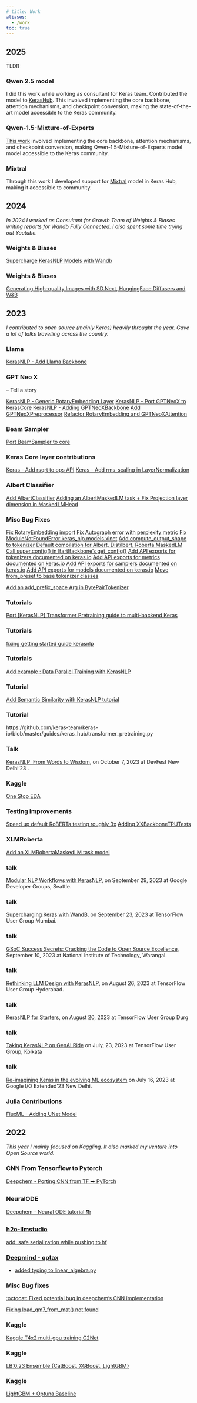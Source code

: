 ```yaml
---
# title: Work
aliases: 
  - /work
toc: true
---
```


## 2025

TLDR


### Qwen 2.5 model

I did this work while working as consultant for Keras team. Contributed the model to [KerasHub](https://github.com/keras-team/keras-hub/pull/2088). This involved implementing the core backbone, attention mechanisms, and checkpoint conversion, making the state-of-the-art model accessible to the Keras community.


### Qwen-1.5-Mixture-of-Experts

[This work](https://github.com/keras-team/keras-hub/pull/2163) involved implementing the core backbone, attention mechanisms, and checkpoint conversion, making Qwen-1.5-Mixture-of-Experts model model accessible to the Keras community.

### Mixtral
Through this work I developed support for [Mixtral](https://github.com/keras-team/keras-hub/pull/2196) model in Keras Hub, making it accessible to community.


## 2024

*In 2024 I worked as Consultant for Growth Team of Weights & Biases writing reports for Wandb Fully Connected. I also spent some time trying out Youtube.*

### Weights & Biases
[Supercharge KerasNLP Models with Wandb](https://wandb.ai/kanpuriyanawab/keras-nlp-x-wandb/reports/Supercharge-KerasNLP-Models-with-Wandb--Vmlldzo1Mjk1NjI2)

### Weights & Biases

[Generating High-quality Images with SD.Next, HuggingFace Diffusers and W&B](https://wandb.ai/ml-colabs/automatic/reports/Generating-High-quality-Images-with-SD-Next-HuggingFace-Diffusers-and-W-B--Vmlldzo1NTYzMzQy)


## 2023

*I contributed to open source (mainly Keras) heavily throught the year. Gave a lot of talks travelling across the country.*

### Llama

[KerasNLP - Add Llama Backbone](https://github.com/keras-team/keras-nlp/pull/1203)

### GPT Neo X

-- Tell a story

[KerasNLP - Generic RotaryEmbedding Layer](https://github.com/keras-team/keras-nlp/pull/1180)
[KerasNLP - Port GPTNeoX to KerasCore](https://github.com/keras-team/keras-nlp/pull/1137)
[KerasNLP - Adding GPTNeoXBackbone](https://github.com/keras-team/keras-nlp/pull/1056)
[Add GPTNeoXPreprocessor](https://github.com/keras-team/keras-nlp/pull/1093)
[Refactor RotaryEmbedding and GPTNeoXAttention](https://github.com/keras-team/keras-nlp/pull/1101)


### Beam Sampler

[Port BeamSampler to core](https://github.com/keras-team/keras-nlp/pull/1181)

### Keras Core layer contributions
[Keras - Add rsqrt to ops API](https://github.com/keras-team/keras-core/pull/708)
[Keras - Add rms_scaling in LayerNormalization](https://github.com/keras-team/keras-core/pull/726)

### Albert Classifier

[Add AlbertClassifier](https://github.com/keras-team/keras-nlp/pull/668)
[Adding an AlbertMaskedLM task + Fix Projection layer dimension in MaskedLMHead](https://github.com/keras-team/keras-nlp/pull/725)


### Misc Bug Fixes

[Fix RotaryEmbedding import](https://github.com/keras-team/keras-nlp/pull/1217)
[Fix Autograph error with perplexity metric](https://github.com/keras-team/keras-nlp/pull/1211)
[Fix ModuleNotFoundError keras_nlp.models.xlnet](https://github.com/keras-team/keras-nlp/pull/1204)
[Add compute_output_shape to tokenizer](https://github.com/keras-team/keras-nlp/pull/1166)
[Default compilation for Albert, Distilbert, Roberta MaskedLM](https://github.com/keras-team/keras-nlp/pull/833)
[Call super.config() in BartBackbone's get_config()](https://github.com/keras-team/keras-nlp/pull/818)
[Add API exports for tokenizers documented on keras.io](https://github.com/keras-team/keras-nlp/pull/817)
[Add API exports for metrics documented on keras.io](https://github.com/keras-team/keras-nlp/pull/816)
[Add API exports for samplers documented on keras.io](https://github.com/keras-team/keras-nlp/pull/815)
[Add API exports for models documented on keras.io](https://github.com/keras-team/keras-nlp/pull/814)
[Move from_preset to base tokenizer classes](https://github.com/keras-team/keras-nlp/pull/673)

[Add an add_prefix_space Arg in BytePairTokenizer](https://github.com/keras-team/keras-nlp/pull/715)

### Tutorials

[Port [KerasNLP] Transformer Pretraining guide to multi-backend Keras](https://github.com/keras-team/keras-io/pull/1438)

### Tutorials
[fixing getting started guide kerasnlp](https://github.com/keras-team/keras-io/pull/1414)

### Tutorials
[Add example : Data Parallel Training with KerasNLP](https://github.com/keras-team/keras-io/pull/1395)

### Tutorial
[Add Semantic Similarity with KerasNLP tutorial](https://github.com/keras-team/keras-io/pull/1299)

### Tutorial
https://github.com/keras-team/keras-io/blob/master/guides/keras_hub/transformer_pretraining.py

### Talk

[KerasNLP: From Words to Wisdom](https://twitter.com/gdg_nd/status/1709132486238724550?t=9V1JG6XwqQNJz6MEuiGqPA&s=08), on October 7, 2023 at DevFest New Delhi’23 .

### Kaggle
[One Stop EDA](https://www.kaggle.com/code/shivanshuman/one-stop-eda)


### Testing improvements
[Speed up default RoBERTa testing roughly 3x](https://github.com/keras-team/keras-nlp/pull/897)
[Adding XXBackboneTPUTests](https://github.com/keras-team/keras-nlp/pull/839)


### XLMRoberta

[Add an XLMRobertaMaskedLM task model](https://github.com/keras-team/keras-nlp/pull/950)

### talk

[Modular NLP Workflows with KerasNLP](https://x.com/margaretmz/status/1706717545007546491?s=20), on September 29, 2023 at Google Developer Groups, Seattle.

### talk

[Supercharging Keras with WandB](https://twitter.com/tfugmumbai/status/1705456979756613978?s=20), on September 23, 2023 at TensorFlow User Group Mumbai.


### talk

[GSoC Success Secrets: Cracking the Code to Open Source Excellence](https://www.linkedin.com/feed/update/urn:li:activity:7105945831630938112/), September 10, 2023 at National Institute of Technology, Warangal.


### talk

[Rethinking LLM Design with KerasNLP](https://twitter.com/kanpuriyanawab/status/1694540731783028926?s=20), on August 26, 2023 at TensorFlow User Group Hyderabad.


### talk

[KerasNLP for Starters](https://www.youtube.com/watch?v=KinLN4lA6Bg&t=3450s), on August 20, 2023 at TensorFlow User Group Durg


### talk

[Taking KerasNLP on GenAI Ride]() on July, 23, 2023 at TensorFlow User Group, Kolkata


### talk

[Re-imagining Keras in the evolving ML ecosystem](https://www.linkedin.com/posts/kanpuriyanawab_event-developercommunity-congratulations-activity-7086588533510934528-dS2y) on July 16, 2023 at Google I/O Extended'23 New Delhi.


### Julia Contributions
[FluxML - Adding UNet Model](https://github.com/FluxML/Metalhead.jl/pull/210)

## 2022

*This year I mainly focused on Kaggling. It also marked my venture into Open Source world.*

### CNN From Tensorflow to Pytorch

[Deepchem - Porting CNN from TF ➡️ PyTorch ](https://github.com/deepchem/deepchem/pull/2963)

### NeuralODE
[Deepchem - Neural ODE tutorial 📚](https://github.com/deepchem/deepchem/pull/2859)


### [h2o-llmstudio](https://github.com/h2oai/h2o-llmstudio)
[add: safe serialization while pushing to hf](https://github.com/h2oai/h2o-llmstudio/pull/221)



### [ Deepmind - optax](https://github.com/google-deepmind/optax)

- [added typing to linear_algebra.py](https://github.com/google-deepmind/optax/pull/413)



### Misc Bug fixes

[:octocat: Fixed potential bug in deepchem's CNN implementation](https://github.com/deepchem/deepchem/pull/2964)

[Fixing load_qm7_from_mat() not found](https://github.com/deepchem/deepchem/pull/2988)


### Kaggle 
[Kaggle T4x2 multi-gpu training G2Net](https://www.kaggle.com/code/shivanshuman/kaggle-t4x2-multi-gpu-training-g2net)

### Kaggle 

[LB:0.23 Ensemble {CatBoost, XGBoost, LightGBM}](https://www.kaggle.com/code/shivanshuman/lb-0-23-ensemble-catboost-xgboost-lightgbm)

### Kaggle 
[LightGBM + Optuna Baseline](https://www.kaggle.com/code/shivanshuman/lightgbm-optuna-baseline)
